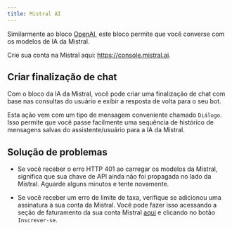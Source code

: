 ```yaml
---
title: Mistral AI
---
```


Similarmente ao bloco [OpenAI](./openai), este bloco permite que você converse com os modelos de IA da Mistral.

Crie sua conta na Mistral aqui: https://console.mistral.ai.

## Criar finalização de chat

Com o bloco da IA da Mistral, você pode criar uma finalização de chat com base nas consultas do usuário e exibir a resposta de volta para o seu bot.

Esta ação vem com um tipo de mensagem conveniente chamado `Diálogo`. Isso permite que você passe facilmente uma sequência de histórico de mensagens salvas do assistente/usuário para a IA da Mistral.

## Solução de problemas

- Se você receber o erro HTTP 401 ao carregar os modelos da Mistral, significa que sua chave de API ainda não foi propagada no lado da Mistral. Aguarde alguns minutos e tente novamente.

- Se você receber um erro de limite de taxa, verifique se adicionou uma assinatura à sua conta da Mistral. Você pode fazer isso acessando a seção de faturamento da sua conta Mistral [aqui](https://console.mistral.ai/billing/) e clicando no botão `Inscrever-se`.
